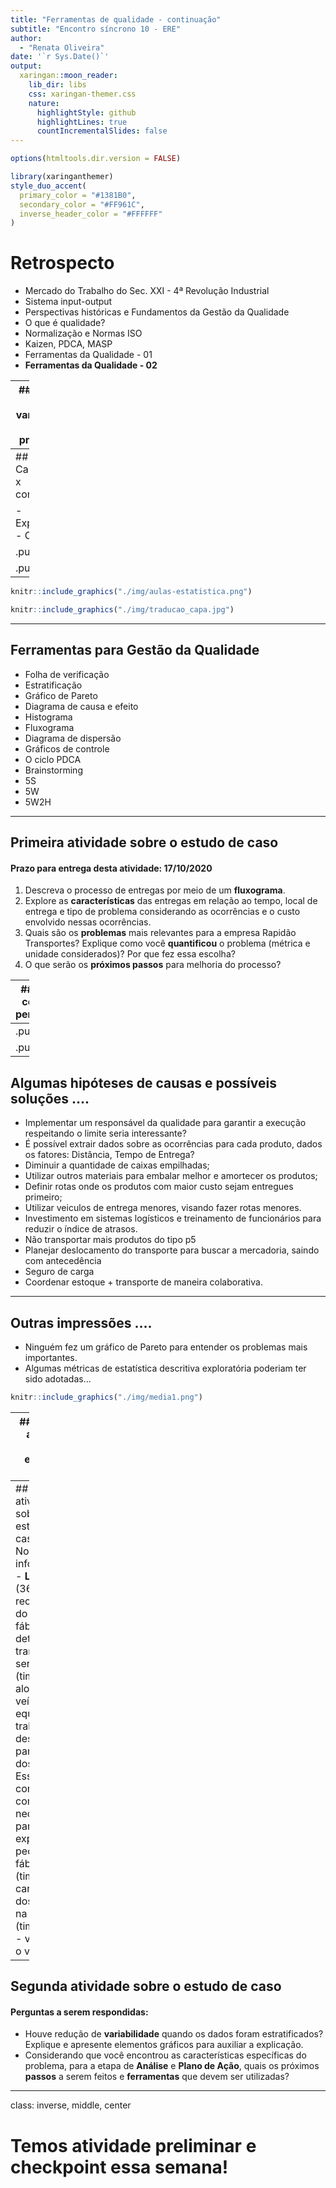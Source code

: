 ```yaml
---
title: "Ferramentas de qualidade - continuação"
subtitle: "Encontro síncrono 10 - ERE"  
author: 
  - "Renata Oliveira"
date: '`r Sys.Date()`'
output:
  xaringan::moon_reader:
    lib_dir: libs
    css: xaringan-themer.css
    nature:
      highlightStyle: github
      highlightLines: true
      countIncrementalSlides: false
---
```


```r
options(htmltools.dir.version = FALSE)
```

```r
library(xaringanthemer)
style_duo_accent(
  primary_color = "#1381B0",
  secondary_color = "#FF961C",
  inverse_header_color = "#FFFFFF"
)
```

# Retrospecto
- Mercado do Trabalho do Sec. XXI - 4ª Revolução Industrial   
- Sistema input-output   
- Perspectivas históricas e Fundamentos da Gestão da Qualidade   
- O que é qualidade?   
- Normalização e Normas ISO   
- Kaizen, PDCA, MASP   
- Ferramentas da Qualidade - 01   
- **Ferramentas da Qualidade - 02**

---
## Análise de varibilidade dos processos

- Medidas de tendência central
- Medidas de dispersão

```r
knitr::include_graphics("./img/media.png")
```

---
## Causalidade x correlação

- Explicação
- Controle

.pull-left[
```r
knitr::include_graphics("./img/causalidade.png")
```
]

.pull-right[
```r
knitr::include_graphics("./img/unnamed.png")
```
]

---

```r
knitr::include_graphics("./img/aulas-estatistica.png")
```

```r
knitr::include_graphics("./img/traducao_capa.jpg")
```

---

## Ferramentas para Gestão da Qualidade

- Folha de verificação   
- Estratificação   
- Gráfico de Pareto   
- Diagrama de causa e efeito   
- Histograma   
- Fluxograma   
- Diagrama de dispersão   
- Gráficos de controle   
- O ciclo PDCA   
- Brainstorming   
- 5S   
- 5W   
- 5W2H   

---

## Primeira atividade sobre o estudo de caso

#### Prazo para entrega desta atividade: 17/10/2020

1. Descreva o processo de entregas por meio de um **fluxograma**.
2. Explore as **características** das entregas em relação ao tempo, local de entrega e tipo de problema considerando as ocorrências e o custo envolvido nessas ocorrências.
3. Quais são os **problemas** mais relevantes para a empresa Rapidão Transportes? Explique como você **quantificou** o problema (métrica e unidade considerados)? Por que fez essa escolha?
4. O que serão os **próximos passos** para melhoria do processo?

---
## Algumas colocações pertinentes....

- diferenciar **produto final** de **serviço**. O processo de produção apresentado é uma prestação de serviços. 
- **Unidade** que possibilite ações orientadas à solução de problemas. "$"?     
- O ano de 2019 houve mais entregas assim houve também mais registro de avarias.   
- Funções organizacionais na estrutura do fluxograma
- Acúmulo de brinquedos no caminhão em uma só viagem?
- Contratação de colaboradores temporários? Realocação da equipe em período de maior demanda?
- Porque somente os produtos 1 e 5 estão tendo problemas de atraso e avarias?
- Como estão sendo dispostos os produtos que são danificados no caminhão?
- A quantidade empilhada está sendo respeitada?

---
.pull-left[
```r
knitr::include_graphics("./img/fluxograma.png")
```
]

.pull-right[
```r
knitr::include_graphics("./img/fuxo_1.png")
```
]

---

## Algumas hipóteses de causas e possíveis soluções ....

- Implementar um responsável da qualidade para garantir a execução respeitando o limite seria interessante?
- É possível extrair dados sobre as ocorrências para cada produto, dados os fatores: Distância, Tempo de Entrega? 
- Diminuir a quantidade de caixas empilhadas;   
- Utilizar outros materiais para embalar melhor e amortecer os produtos;    
- Definir rotas onde os produtos com maior custo sejam entregues primeiro;    
- Utilizar veiculos de entrega menores, visando fazer rotas menores.   
- Investimento  em  sistemas  logísticos  e  treinamento  de  funcionários  para  reduzir o índice de atrasos. 
- Não transportar mais produtos do tipo p5
- Planejar deslocamento do transporte para buscar a mercadoria, saindo com antecedência
- Seguro de carga
- Coordenar estoque + transporte de maneira colaborativa.
 
---

## Outras impressões ....

- Ninguém fez um gráfico de Pareto para entender os problemas mais importantes. 
- Algumas métricas de estatística descritiva exploratória poderiam ter sido adotadas... 

```r
knitr::include_graphics("./img/media1.png")
```


---
## Segunda atividade sobre o estudo de caso

#### Prazo para entrega desta atividade: 27/10/2020

#### Duas semanas depois...

- prob1, avaria do produto;    
- prob2, atraso na entrega. 

- Retificação das ocorrências de prob1 sem que houvesse observações sobre avarias   

---
## Segunda atividade sobre o estudo de caso
#### Novas informações   
- **Leadtime** (36 horas)   
  - recebimento do pedido da fábrica com detalhes do transporte a ser realizado (time_ped);  
  - alocação de veículos e equipe de trabalho e deslocamento para coleta dos pedidos. Esse tempo é concomitante com aquele necessário para expedição do pedido pela fábrica (time_veic);   
  - carregamento dos veículos na fábrica (time_carga);    
  - viagem até o varejista. 

---
## Segunda atividade sobre o estudo de caso
#### Perguntas a serem respondidas:  

- Houve redução de **variabilidade** quando os dados foram estratificados? Explique e apresente elementos gráficos para auxiliar a explicação.   
- Considerando que você encontrou as características específicas do problema, para a etapa de **Análise** e **Plano de Ação**, quais os próximos **passos** a serem feitos e **ferramentas** que devem ser utilizadas?   

---
class: inverse, middle, center

# Temos atividade preliminar e checkpoint essa semana!


